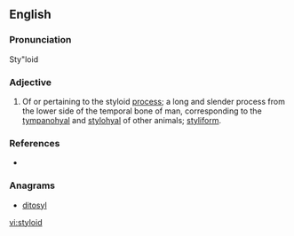 ==English==

===Pronunciation===
Sty"loid

===Adjective===
{{en-adj|-}}

# {{anatomy}} Of or pertaining to the styloid [[process]]; a long and slender process from the lower side of the temporal bone of man, corresponding to the [[tympanohyal]] and [[stylohyal]] of other animals; [[styliform]].

===References===
*{{R:Webster 1913}}

===Anagrams===
* [[ditosyl#English|ditosyl]]

[[vi:styloid]]